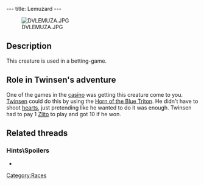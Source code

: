 ---
title: Lemuzard
---

[[Image:DVLEMUZA.JPG|right]]

==Description==
This creature is used in a betting-game.

==Role in Twinsen's adventure==
One of the games in the [[casino]] was getting this creature come to you. [[Twinsen]] could do this by using the [[Horn of the Blue Triton]]. He didn't have to shoot [[hearts]], just pretending like he wanted to do it was enough. Twinsen had to pay 1 [[Zlito]] to play and got 10 if he won.

==Related threads==
===Hints\Spoilers===
* {{thread|id=2522|title=Otringal Casino}}

[[Category:Races]]